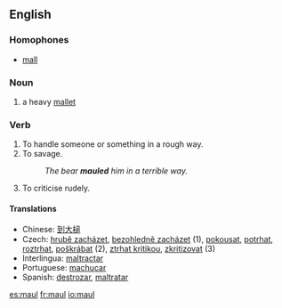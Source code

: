==English==

===Homophones===
*[[mall]]

===Noun===
{{en-noun-reg}}

# a heavy [[mallet]]

===Verb===
{{en-infl-reg-consonant|maul||}}

# To handle someone or something in a rough way.
# To savage.
#:''The bear '''mauled''' him in a terrible way.''
# To criticise rudely.

====Translations====
*Chinese: [[到大槌]]
*Czech: [[hrubě zacházet]], [[bezohledně zacházet]]  (1), [[pokousat]], [[potrhat]], [[roztrhat]], [[poškrábat]] (2),  [[ztrhat kritikou]], [[zkritizovat]] (3)
*Interlingua: [[maltractar]]
*Portuguese: [[machucar]]
*Spanish: [[destrozar]], [[maltratar]]

[[es:maul]]
[[fr:maul]]
[[io:maul]]